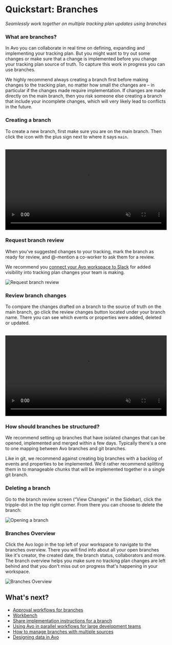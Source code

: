 # Quickstart: Branches

_Seamlessly work together on multiple tracking plan updates using branches_

### What are branches?

In Avo you can collaborate in real time on defining, expanding and implementing your tracking plan. But you might want to try out some changes or make sure that a change is implemented before you change your tracking plan source of truth. To capture this work in progress you can use branches.

We highly recommend always creating a branch first before making changes to the tracking plan, no matter how small the changes are – in particular if the changes made require implementation. If changes are made directly on the main branch, then you risk someone else creating a branch that include your incomplete changes, which will very likely lead to conflicts in the future.

### Creating a branch

To create a new branch, first make sure you are on the main branch. Then click the icon with the plus sign next to where it says `main`.

<br />
<center>
 <video
   controls
   loop
   muted
   width="100%"
   autoPlay
   src="/images/best-practices/day-to-day-workflow/open-branch.mp4"
   alt="Opening a branch"
 />
</center>


### Request branch review

When you've suggested changes to your tracking, mark the branch as ready for review, and @-mention a co-worker to ask them for a review.

We recommend you [connect your Avo workspace to Slack](/workspace/integrations#enable-slack-notifications-in-your-avo-workspace) for added visibility into tracking plan changes your team is making.

![Request branch review](/images/request_branch_review.png)

### Review branch changes

To compare the changes drafted on a branch to the source of truth on the main branch, go click the review changes button located under your branch name. There you can see which events or properties were added, deleted or updated.

<br />
<center>
 <video
   controls
   loop
   muted
   width="100%"
   autoPlay
   src="/images/workspace/tracking-plan/review_branch.mp4"
   alt="Revewing a branch"
 />
</center>


### How should branches be structured?

We recommend setting up branches that have isolated changes that can be opened, implemented and merged within a few days. Typically there's a one to one mapping between Avo branches and git branches.

Like in git, we recommend against creating big branches with a backlog of events and properties to be implemented. We'd rather recommend splitting them in to manageable chunks that will be implemented together in a single git branch.

### Deleting a branch

Go to the branch review screen (“View Changes” in the Sidebar), click the tripple-dot in the top right corner. From there you can choose to delete the branch:

![Opening a branch](/images/delete-branch.png)

### Branches Overview

Click the Avo logo in the top left of your workspace to navigate to the branches overview. There you will find info about all your open branches like it's creator, the created date, the branch status, collaborators and more. The branch overview helps you make sure no tracking plan changes are left behind and that you don't miss out on progress that's happening in your workspace.

![Branches Overview](/images/branches-overview.png)

## What's next?

- [Approval workflows for branches](/workspace/approval-workflows)
- [Workbench](/workspace/tracking-plan/workbench)
- [Share implementation instructions for a branch](/workspace/code-changes)
- [Using Avo in parallel workflows for large development teams](/implementation/avo-and-git)
- [How to manage branches with multiple sources](/data-design/multiple-sources-on-avo-branches)
- [Designing data in Avo](/data-design/start-data-design)
